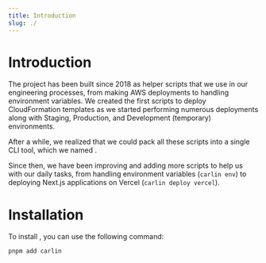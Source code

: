 ```yaml
---
title: Introduction
slug: ./
---
```



# Introduction

The project has been built since 2018 as helper scripts that we use in our engineering processes, from making AWS deployments to handling environment variables. We created the first scripts to deploy CloudFormation templates as we started performing numerous deployments along with Staging, Production, and Development (temporary) environments.

After a while, we realized that we could pack all these scripts into a single CLI tool, which we named <Carlin />.

Since then, we have been improving and adding more scripts to help us with our daily tasks, from handling environment variables (`carlin env`) to deploying Next.js applications on Vercel (`carlin deploy vercel`).

# Installation

To install <Carlin />, you can use the following command:

```bash
pnpm add carlin
```
